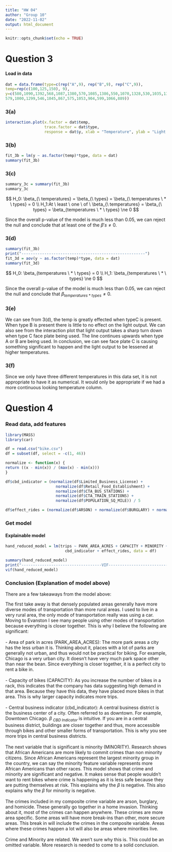 ```yaml
---
title: "HW 04"
author: "Group 10"
date: "2022-11-02"
output: html_document
---
```


```r
knitr::opts_chunk$set(echo = TRUE)
```

# Question 3


#### Load in data
```r
dat = data.frame(type=c(rep("A",9), rep("B",9), rep("C",9)),
temp=rep(c(100,125,150), 9),
y=c(580,1090,1392,568,1087,1380,570,1085,1386,550,1070,1328,530,1035,1312,
579,1000,1299,546,1045,867,575,1053,904,599,1066,889))
```

### 3(a)

```r
interaction.plot(x.factor = dat$temp, 
                 trace.factor = dat$type, 
                 response = dat$y, xlab = "Temperature", ylab = "Light Output")
```

### 3(b)

```r
fit_3b = lm(y ~ as.factor(temp)*type, data = dat)
summary(fit_3b)
```

### 3(c)

```r
summary_3c = summary(fit_3b)
summary_3c
```

$$
H_0: \beta_{\ temperatures} = \beta_{\ types} = \beta_{\ temperatures \ * \ types} = 0
\\
H_1:At \ least \ one \ of \ \beta_{\ temperatures} = \beta_{\ types} = \beta_{temperatures \ * \ types} \ne 0
$$

Since the overall p-value of the model is much less than 0.05, we can reject the null and conclude that at least one of the $\beta's \ne 0$.

### 3(d)

```r
summary(fit_3b)
print("------------------------------------------------------")
fit_3d = aov(y ~ as.factor(temp)*type, data = dat)
summary(fit_3d)
```

$$
H_0: \beta_{temperatures \ * \ types} = 0
\\
H_1: \beta_{temperatures \ * \ types} \ne 0
$$

Since the overall p-value of the model is much less than 0.05, we can reject the null and conclude that $\beta_{temperatures \ * \ types} \ne 0$.

### 3(e)

We can see from 3(d), the temp is greatly effected when typeC is present. When type B is present there is little to no effect on the light output. We can also see from the interaction plot that light output takes a sharp turn down when type C face plate being used. The line continues upwards when type A or B are being used. In conclusion, we can see face plate C is causing something significant to happen and the light output to be lessened at higher temperatures.

### 3(f)

Since we only have three different temperatures in this data set, it is not appropriate to have it as numerical. It would only be appropriate if we had a more continuous looking temperature column.

# Question 4

### Read data, add features
```r
library(MASS)
library(car)

df = read.csv("bike.csv")
df = subset(df, select = -c(1, 46))

normalize <- function(x) {
return ((x - min(x)) / (max(x) - min(x)))
}

df$cbd_indicator = (normalize(df$Limited_Business_License) + 
                      normalize(df$Retail_Food_Establishment) + 
                      normalize(df$CTA_BUS_STATIONS) + 
                      normalize(df$CTA_TRAIN_STATIONS) +
                      normalize(df$POPULATION_SQ_MILE)) / 5

df$effect_rides = (normalize(df$ARSON) + normalize(df$BURGLARY) + normalize(df$HOMICIDE)) / 3
```

### Get model

#### Explainable model
```r
hand_reduced_model = lm(trips ~ PARK_AREA_ACRES + CAPACITY + MINORITY + 
                          cbd_indicator + effect_rides, data = df)

summary(hand_reduced_model)
print("-----------------------------------VIF----------------------------------------")
vif(hand_reduced_model)
```

### Conclusion (Explanation of model above)

There are a few takeaways from the model above:

The first take away is that densely populated areas generally have more diverse modes of transportation than more rural areas. I used to live in a very rural area, the only mode of transportation really was using a car. Moving to Evanston I see many people using other modes of transportation because everything is closer together. This is why I believe the following are significant:
</br>
</br>
- Area of park in acres (PARK_AREA_ACRES): The more park areas a city has the less urban it is. Thinking about it, places with a lot of parks are generally not urban, and thus would not be practical for biking. For example, Chicago is a very urban city. It doesn't have very much park space other than near the bean. Since everything is closer together, it is a perfect city to rent a bike in.
</br>
</br>
- Capacity of bikes (CAPACITY): As you increase the number of bikes in a rack, this indicates that the company has data suggesting high demand in that area. Because they have this data, they have placed more bikes in that area. This is why larger capacity indicates more trips.
</br>
</br>
- Central business indicator (cbd_indicator): A central business district is the business center of a city. Often referred to as downtown. For example, Downtown Chicago. $\beta_{\ CBD \ Indicator}$ is intuitive. If you are in a central business district, buildings are closer together and thus, more accessible through bikes and other smaller forms of transportation. This is why you see more trips in central business districts.
</br>
</br>
The next variable that is significant is minority (MINORITY). Research shows that African Americans are more likely to commit crimes than non minority citizens. Since African Americans represent the largest minority group in the country, we can say the minority feature variable represents more African Americans than other races. This model shows that crime and minority are significant and negative. It makes sense that people wouldn't want to rent bikes where crime is happening as it is less safe because they are putting themselves at risk. This explains why the $\beta$ is negative. This also explains why the $\beta$ for minority is negative.
</br>
</br>
The crimes included in my composite crime variable are arson, burglary, and homicide. These generally go together in a home invasion. Thinking about it, most of the crimes can happen anywhere. These crimes are more area specific. Some areas will have more break-ins than other, more secure areas. This break in will include the crimes in the composite variable. Areas where these crimes happen a lot will also be areas where minorities live.
</br>
</br>
Crime and Minority are related. We aren't sure why this is. This could be an omitted variable. More research is needed to come to a solid conclusion.